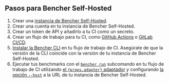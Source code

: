 ## Pasos para Bencher Self-Hosted

1. Crear una [instancia de Bencher Self-Hosted][bencher self hosted].
2. Crear una cuenta en tu instancia de Bencher Self-Hosted.
3. Crear un token de API y añadirlo a tu CI como un secreto.
4. Crear un flujo de trabajo para tu CI, como [GitHub Actions][github actions] o [GitLab CI/CD][gitlab ci cd].
5. [Instalar la Bencher CLI][install bencher cli] en tu flujo de trabajo de CI.
   Asegúrate de que la versión de la CLI coincide con la versión de tu instancia de Bencher Self-Hosted.
6. Ejecutar tus benchmarks con el
   <code><a href="/es/docs/explanation/bencher-run/">bencher run</a></code>
   subcomando en tu flujo de trabajo de CI utilizando
   <a href={props.url}>el <code>{props.adapter}</code> adaptador</a>
   y configurando [la opción `--host`][host option] a la URL de tu instancia de Bencher Self-Hosted.

[bencher self hosted]: /es/docs/explanation/bencher-self-hosted/
[bencher sign up]: /auth/signup/
[console users tokens add]: /console/users/tokens/add
[github actions]: /es/docs/how-to/github-actions/
[gitlab ci cd]: /es/docs/how-to/gitlab-ci-cd/
[install bencher cli]: /es/docs/how-to/install-cli/
[adapter rust_criterion]: /es/docs/explanation/adapters/#-rust-criterion
[host option]: /es/docs/explanation/bencher-run/#--host-url
